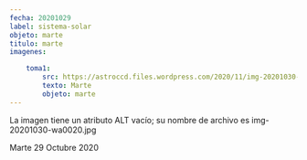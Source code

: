 ```yaml
---
fecha: 20201029
label: sistema-solar
objeto: marte
titulo: marte
imagenes:

	toma1:
		src: https://astroccd.files.wordpress.com/2020/11/img-20201030-wa0020.jpg?w=736
		texto: Marte 
		objeto: marte
---
```


<Imagen src="https://astroccd.files.wordpress.com/2020/11/img-20201030-wa0020.jpg?w=736" />

La imagen tiene un atributo ALT vacío; su nombre de archivo es img-20201030-wa0020.jpg

Marte 29 Octubre 2020